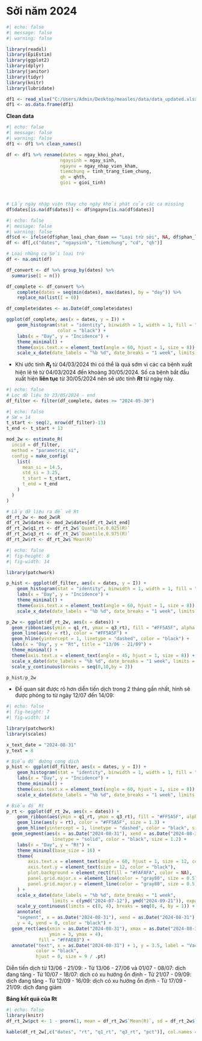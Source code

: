 # Sởi năm 2024

```r
#| echo: false
#| message: false
#| warning: false

library(readxl)
library(EpiEstim)
library(ggplot2)
library(dplyr)
library(janitor)
library(tidyr)
library(knitr)
library(lubridate)

df1 <- read_xlsx("C:/Users/Admin/Desktop/measles/data/data_updated.xlsx", sheet = "data")
df1 <- as.data.frame(df1)
```

**Clean data**

```r
#| echo: false
#| message: false
#| warning: false
df1 <- df1 %>% clean_names()

df <- df1 %>% rename(dates = ngay_khoi_phat,
                    ngaysinh = ngay_sinh,
                    ngaynv = ngay_nhap_vien_kham,
                    tiemchung = tinh_trang_tiem_chung,
                    qh = qhth,
                    gioi = gioi_tinh)



# Lấy ngày nhập viện thay cho ngày khởi phát của các ca missing
df$dates[is.na(df$dates)] <- df$ngaynv[is.na(df$dates)]
```

```r
#| echo: false
#| message: false
#| warning: false
df$cd <- ifelse(df$phan_loai_chan_doan == "Loại trừ sởi", NA, df$phan_loai_chan_doan)
df <- df[,c("dates", "ngaysinh", "tiemchung", "cd", "qh")]

# Loại những ca Sởi loại trừ
df <- na.omit(df)

df_convert <- df %>% group_by(dates) %>% 
  summarise(I = n())

df_complete <- df_convert %>%
    complete(dates = seq(min(dates), max(dates), by = "day")) %>%
    replace_na(list(I = 0))

df_complete$dates <- as.Date(df_complete$dates)
```

```r
ggplot(df_complete, aes(x = dates, y = I)) +
    geom_histogram(stat = "identity", binwidth = 1, width = 1, fill = "#087E8B",
                   color = "black") +
    labs(x = "Day", y = "Incidence") +
    theme_minimal() +
    theme(axis.text.x = element_text(angle = 60, hjust = 1, size = 8)) + 
    scale_x_date(date_labels = "%b %d", date_breaks = "1 week", limits = c(ymd(min(df_complete$dates)), ymd(max(df_complete$dates))))
```

-   Khi ước tính ***R~t~*** từ 04/03/2024 thì có thể là quá sớm vì các ca bệnh xuất hiện lẻ tẻ từ 04/03/2024 đến khoảng 30/05/2024. Số ca bệnh bắt đầu xuất hiện **liên tục** từ 30/05/2024 nên sẽ ước tính ***Rt*** từ ngày này.

```r
#| echo: false
# Lọc dữ liệu từ 23/05/2024 - end
df_filter <- filter(df_complete, dates >= "2024-05-30")
```

```r
#| echo: false
# SW = 14
t_start <- seq(2, nrow(df_filter)-13)
t_end <- t_start + 13

mod_2w <- estimate_R(
  incid = df_filter, 
  method = "parametric_si", 
  config = make_config(
    list(
      mean_si = 14.5, 
      std_si = 3.25,
      t_start = t_start,
      t_end = t_end
    )
  )
)

# Lấy dữ liệu ra để vẽ Rt
df_rt_2w <- mod_2w$R
df_rt_2w$dates <- mod_2w$dates[df_rt_2w$t_end]
df_rt_2w$q1_rt <- df_rt_2w$`Quantile.0.025(R)`
df_rt_2w$q3_rt <- df_rt_2w$`Quantile.0.975(R)`
df_rt_2w$rt <- df_rt_2w$`Mean(R)`
```

```r
#| echo: false
#| fig-height: 8
#| fig-width: 14

library(patchwork)

p_hist <- ggplot(df_filter, aes(x = dates, y = I)) +
    geom_histogram(stat = "identity", binwidth = 1, width = 1, fill = "#087E8B", color = "black") +
    labs(x = "Day", y = "Incidence") +
    theme_minimal() +
    theme(axis.text.x = element_text(angle = 60, hjust = 1, size = 8)) + 
    scale_x_date(date_labels = "%b %d", date_breaks = "1 week", limits = c(ymd("2024-05-30"), ymd("2024-09-21")))

p_2w <- ggplot(df_rt_2w, aes(x = dates)) +
  geom_ribbon(aes(ymin = q1_rt, ymax = q3_rt), fill = "#FF5A5F", alpha = 0.3) + 
  geom_line(aes(y = rt), color = "#FF5A5F") +
  geom_hline(yintercept = 1, linetype = "dashed", color = "black") + 
  labs(x = "Day", y = "Rt", title = "13/06 - 21/09") +
  theme_minimal() +
  theme(axis.text.x = element_text(angle = 45, hjust = 1, size = 8)) + 
  scale_x_date(date_labels = "%b %d", date_breaks = "1 week", limits = c(ymd("2024-05-30"), ymd("2024-09-21"))) +
  scale_y_continuous(breaks = seq(0,10,by = 2))

p_hist/p_2w
```

-   Để quan sát được rõ hơn diễn tiến dịch trong 2 tháng gần nhất, hình sẽ được phóng to từ ngày 12/07 đến 14/09:

```r
#| echo: false
#| fig-height: 7
#| fig-width: 14

library(patchwork)
library(scales)

x_text_date = "2024-08-31"
y_text = 8

# Biểu đồ đường cong dịch
p_hist <- ggplot(df_filter, aes(x = dates, y = I)) +
    geom_histogram(stat = "identity", binwidth = 1, width = 1, fill = "#087E8B", color = "black") +
    labs(x = "Day", y = "Incidence") +
    theme_minimal() +
    theme(axis.text.x = element_text(angle = 60, hjust = 1, size = 8)) + 
    scale_x_date(date_labels = "%b %d", date_breaks = "1 week", limits = c(ymd("2024-07-12"), ymd("2024-09-21")))

# Biểu đồ Rt
p_rt <- ggplot(df_rt_2w, aes(x = dates)) +
    geom_ribbon(aes(ymin = q1_rt, ymax = q3_rt), fill = "#FF5A5F", alpha = 0.4) + 
    geom_line(aes(y = rt), color = "#FF5A5F", size = 1.3) +  
    geom_hline(yintercept = 1, linetype = "dashed", color = "black", size = 0.8) + 
  geom_segment(aes(x = as.Date("2024-08-31"), xend = as.Date("2024-08-31"), y = 4, yend = 0),
                 linetype = "solid", color = "black", size = 1.2) +  
    labs(x = "Day", y = "Rt") +
    theme_minimal(base_size = 16) +  
    theme(
        axis.text.x = element_text(angle = 60, hjust = 1, size = 12, color = "black"),
        axis.text.y = element_text(size = 12, color = "black"),
        plot.background = element_rect(fill = "#FAFAFA", color = NA),
        panel.grid.major.x = element_line(color = "gray80", size = 0.5),
        panel.grid.major.y = element_line(color = "gray80", size = 0.5)
    ) +
    scale_x_date(date_labels = "%b %d", date_breaks = "1 week", 
                 limits = c(ymd("2024-07-12"), ymd("2024-09-21")), expand = c(0.01, 0.01)) +
    scale_y_continuous(limits = c(0, 4), breaks = seq(0, 4, by = 1)) +
    annotate(
    "segment", x = as.Date("2024-08-31"), xend = as.Date("2024-08-31"),
    y = 4, yend = 0, color = "black") +
  geom_rect(aes(xmin = as.Date("2024-08-31"), xmax = as.Date("2024-08-31") + 13,
                ymin = 3, ymax = 4),
            fill = "#FFAE03") +
  annotate("text", x = as.Date("2024-08-31") + 1, y = 3.5, label = "Vaccination Campaign",
           color = "black",
           hjust = 0, size = 9 / .pt)
```

Diễn tiến dịch từ 13/06 - 21/09:
- Từ 13/06 - 27/06 và 01/07 - 08/07: dịch đang tăng
- Từ 10/07 - 18/07: dịch có xu hướng ổn định
- Từ 21/07 - 09/09: dịch đang tăng
- Từ 12/09 - 16/09: dịch có xu hướng ổn định
- Từ 17/09 - 21/09: dịch đang giảm

::: {.callout-caution collapse="true"}
**Bảng kết quả của Rt**

```r
#| echo: false
library(knitr)
df_rt_2w$pct <- 1 - pnorm(1, mean = df_rt_2w$`Mean(R)`, sd = df_rt_2w$`Std(R)`)

kable(df_rt_2w[,c("dates", "rt", "q1_rt", "q3_rt", "pct")], col.names = c("Dates", "Estimate Rt", "Q1", "Q3", "Propability"))
```
:::
